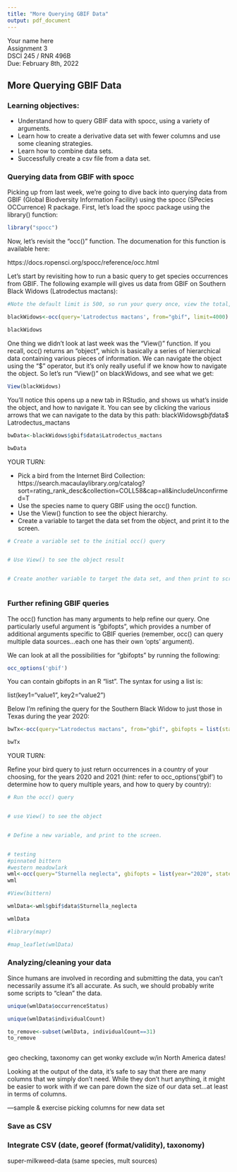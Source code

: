 ```yaml
---
title: "More Querying GBIF Data"
output: pdf_document
---
```


Your name here  
Assignment 3  
DSCI 245 / RNR 496B  
Due: February 8th, 2022  


## More Querying GBIF Data


### Learning objectives:
* Understand how to query GBIF data with spocc, using a variety of arguments.
* Learn how to create a derivative data set with fewer columns and use some cleaning strategies.  
* Learn how to combine data sets.  
* Successfully create a csv file from a data set.  



### Querying data from GBIF with spocc  

Picking up from last week, we're going to dive back into querying data from GBIF (Global Biodversity Information Facility) using the spocc (SPecies OCCurrence) R package. First, let's load the spocc package using the library() function:


```r

library("spocc")

```


Now, let's revisit the "occ()" function. The documenation for this function is available here:

https://docs.ropensci.org/spocc/reference/occ.html

Let's start by revisiting how to run a basic query to get species occurrences from GBIF. The following example will gives us data from GBIF on Southern Black Widows (Latrodectus mactans):

```r

#Note the default limit is 500, so run your query once, view the total, and then adjust your limit so it exceeds the max, and run again.

blackWidows<-occ(query='Latrodectus mactans', from="gbif", limit=4000)

blackWidows


```

One thing we didn't look at last week was the "View()" function. If you recall, occ() returns an "object", which is basically a series of hierarchical data containing various pieces of information. We can navigate the object using the "$" operator, but it's only really useful if we know how to navigate the object. So let's run "View()" on blackWidows, and see what we get:

```r

View(blackWidows)

```

You'll notice this opens up a new tab in RStudio, and shows us what's inside the object, and how to navigate it. You can see by clicking the various arrows that we can navigate to the data by this path: blackWidows$gbif$data$ Latrodectus_mactans

```r

bwData<-blackWidows$gbif$data$Latrodectus_mactans

bwData

```


YOUR TURN:

* Pick a bird from the Internet Bird Collection: https://search.macaulaylibrary.org/catalog?sort=rating_rank_desc&collection=COLL58&cap=all&includeUnconfirmed=T
* Use the species name to query GBIF using the occ() function. 
* Use the View() function to see the object hierarchy.
* Create a variable to target the data set from the object, and print it to the screen.


```r

# Create a variable set to the initial occ() query


# Use View() to see the object result


# Create another variable to target the data set, and then print to screen



```


### Further refining GBIF queries

The occ() function has many arguments to help refine our query. One particularly useful argument is "gbifopts", which provides a number of additional arguments specific to GBIF queries (remember, occ() can query multiple data sources...each one has their own 'opts' argument). 


We can look at all the possibilities for "gbifopts" by running the following:

```r
occ_options('gbif')
```

You can contain gbifopts in an R "list". The syntax for using a list is:

list(key1="value1", key2="value2")

Below I'm refining the query for the Southern Black Widow to just those in Texas during the year 2020:

```r

bwTx<-occ(query="Latrodectus mactans", from="gbif", gbifopts = list(stateProvince="Texas", year="2020"))

bwTx

```

YOUR TURN:

Refine your bird query to just return occurrences in a country of your choosing, for the years 2020 and 2021 (hint: refer to occ_options('gbif') to determine how to query multiple years, and how to query by country):

```r

# Run the occ() query


# use View() to see the object


# Define a new variable, and print to the screen.



```




```r
# testing 
#pinnated bittern
#western meadowlark
wml<-occ(query="Sturnella neglecta", gbifopts = list(year="2020", stateProvince="Oregon"), limit=12000, has_coords = TRUE)
wml


```

```r
#View(bittern)

wmlData<-wml$gbif$data$Sturnella_neglecta

wmlData

#library(mapr)

#map_leaflet(wmlData)

```






### Analyzing/cleaning your data

Since humans are involved in recording and submitting the data, you can't necessarily assume it's all accurate. As such, we should probably write some scripts to "clean" the data.




```r

unique(wmlData$occurrenceStatus)

unique(wmlData$individualCount)

to_remove<-subset(wmlData, individualCount==31)
to_remove



```



geo checking, 
taxonomy can get wonky
exclude w/in North America
dates!

Looking at the output of the data, it's safe to say that there are many columns that we simply don't need. While they don't hurt anything, it might be easier to work with if we can pare down the size of our data set...at least in terms of columns.



---sample & exercise picking columns for new data set




### Save as CSV

### Integrate CSV (date, georef (format/validity), taxonomy)

super-milkweed-data (same species, mult sources)



